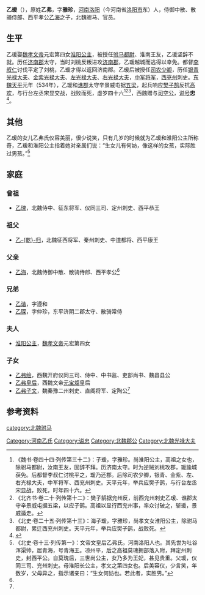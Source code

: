 {{noteTA
|1=zh-hans:乾归; zh-hant:乾歸;
}}

'''乙瑗'''（{{bd|489年||534年||catIdx=y}}），原姓'''乙弗'''，字'''雅珍'''，[[河南郡|河南]][[洛阳县|洛阳]]（今河南省[[洛阳市|洛阳市]]东）人，侍御中散、散骑侍郎、西平孝公[[乙海|乙海]]之子，北魏驸马、官员。

==生平==
乙瑗娶[[魏孝文帝|魏孝文帝]]元宏第四女[[淮阳公主_(北魏)|淮阳公主]]，被授任[[驸马都尉|驸马都尉]]、淮南王友，乙瑗坚辞不就。历任[[济南郡|济南郡]]太守，当时刘桃反叛进攻[[济南郡|济南郡]]，乙瑗越城而逃得以幸免。都督[[李叔仁|李叔仁]]讨伐平定了刘桃，乙瑗才得以返回济南郡。乙瑗后被授任[[司农少卿|司农少卿]]，历任[[银青光禄大夫|银青光禄大夫]]、[[金紫光禄大夫|金紫光禄大夫]]、[[左光禄大夫|左光禄大夫]]、[[右光禄大夫|右光禄大夫]]，[[中军将军|中军将军]]，[[西兗州|西兗州]]刺史。[[东魏|东魏]][[天平_(东魏)|天平]]元年（534年），乙瑗和[[谯郡|谯郡]]太守辛景威屯据[[五梁|五梁]]，起兵响应[[樊子鹄|樊子鹄]]反抗[[高欢|高欢]]，与行台左丞宋显交战，战败而死，虚岁四十六<ref>《魏书·卷四十四·列传第三十二》：子瑗，字雅珍。尚淮阳公主，高祖之女也，除驸马都尉，汝南王友，固辞不拜。历济南太守。时为逆贼刘桃攻郡，瑗踰城获免。后都督李叔仁讨桃平之，瑗乃还郡。后除司农少卿，银青、金紫、左、右光禄大夫，中军将军、西兖州刺史。天平元年，举兵应樊子鹄，与行台左丞宋显战，败死，时年四十六。</ref><ref>《北齐书·卷二十·列传第十二》：樊子鹄据兖州反，前西兖州刺史乙瑗、谯郡太守辛景威屯据五梁，以应子鹄。高祖以显行西兖州事，率众讨破之，斩瑗，景威遁走。</ref><ref>《北史·卷二十五·列传第十三》：海子瑗，字雅珍，尚孝文女淮阳公主，除驸马都尉，累迁西兖州刺史。天平元年，举兵应樊子鹄，战败死。</ref>，西魏赠与[[司空公|司空公]]，[[谥号|谥号]]'''忠'''<ref name=autogenerated1>{{Cite book | author = 周绍良主编| title = 《全唐文新编 第5部 第4册》 | location = 长春 | publisher = 吉林文史出版社  | date =2000年12月| pages =一四七三一 |ISBN =7-80626-576-7| accessdate = 2016-01-17 | url = | language= zh-hant| quote = }}</ref>。

==其他==
乙瑗的女儿乙弗氏仪容美丽，很少说笑，只有几岁的时候就为乙瑗和淮阳公主所称奇，乙瑗和淮阳公主指着她对亲属们说：“生女儿有何妨，像这样的女孩，实际胜过男孩。”<ref>《北史·卷十三·列传第一》：文帝文皇后乙弗氏，河南洛阳人也。其先世为吐谷浑渠帅，居青海，号青海王。凉州平，后之高祖莫瑰拥部落入附，拜定州刺史，封西平公。自莫瑰后，三世尚公主，女乃多为王妃，甚见贵重。父瑗，仪同三司、兖州刺史。母淮阳长公主，孝文之第四女也。后美容仪，少言笑，年数岁，父母异之，指示诸亲曰：“生女何妨也。若此者，实胜男。”</ref>

==家庭==
===曾祖===
*[[乙瑰|乙瑰]]，北魏侍中、征东将军、仪同三司、定州刺史、西平恭王

===祖父===
*[[乙乾归|乙-{乾}-归]]，北魏征西将军、秦州刺史、中道都将、西平康王

===父亲===
*[[乙海|乙海]]，北魏侍御中散、散骑侍郎、西平孝公<ref name=autogenerated1 />

===兄弟===
*[[乙谐|乙谐]]，字遵和
*[[乙琛|乙琛]]，字仲珍，东平济阴二郡太守、散骑常侍

===夫人===
*[[淮阳公主_(北魏)|淮阳公主]]，[[魏孝文帝|魏孝文帝]]元宏第四女

===子女===
*[[乙弗绘|乙弗绘]]，西魏开府仪同三司、侍中、中书监、吏部尚书、魏昌县公
*[[乙弗皇后|乙弗皇后]]，西魏文帝[[元宝炬|元宝炬]]皇后
*[[乙弗子文|乙弗子文]]，魏秦豫二州刺史、直阁将军、定陶公<ref name=autogenerated1 />

== 参考资料 ==
{{reflist}}

[[category:北魏驸马|category:北魏驸马]]
[[Category:河南乙氏|Category:河南乙氏]]
[[Category:谥忠|Category:谥忠]]
[[Category:北魏郡公|Category:北魏郡公]]
[[Category:北魏光禄大夫|Category:北魏光禄大夫]]